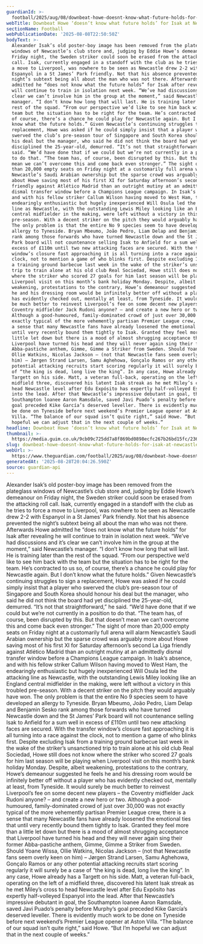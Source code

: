 ```yaml
---
guardianId: >-
  football/2025/aug/08/downbeat-howe-doesnt-know-what-future-holds-for-isak-at-newcastle
webTitle: Downbeat Howe ‘doesn’t know what future holds’ for Isak at Newcastle
sectionName: Football
webPublicationDate: '2025-08-08T22:50:50Z'
bodyText: >-
  Alexander Isak’s old poster-boy image has been removed from the plateglass
  windows of Newcastle’s club store and, judging by Eddie Howe’s demeanour on
  Friday night, the Sweden striker could soon be erased from the attacking roll
  call. Isak, currently engaged in a standoff with the club as he tries to force
  a move to Liverpool, was nowhere to be seen as Newcastle drew 2-2 with
  Espanyol in a St James’ Park friendly. Not that his absence prevented the
  night’s subtext being all about the man who was not there. Afterwards Howe
  admitted he “does not know what the future holds” for Isak after revealing he
  will continue to train in isolation next week. “We’ve had discussions and it’s
  clear we can’t involve him in the group at the moment,” said Newcastle’s
  manager. “I don’t know how long that will last. He is training later than the
  rest of the squad. “From our perspective we’d like to see him back with the
  team but the situation has to be right for the team. He’s contracted to us so,
  of course, there’s a chance he could play for Newcastle again. But I don’t
  know what the future holds.” Given Newcastle’s continuing struggles to sign a
  replacement, Howe was asked if he could simply insist that a player who
  swerved the club’s pre-season tour of Singapore and South Korea should honour
  his deal but the manager, who said he did not think the board had yet
  disciplined the 25-year-old, demurred. “It’s not that straightforward,” he
  said. “We’d have done that if we could but we’re not currently in a position
  to do that. “The team has, of course, been disrupted by this. But that doesn’t
  mean we can’t overcome this and come back even stronger.” The sight of more
  than 20,000 empty seats on Friday night at a customarily full arena will alarm
  Newcastle’s Saudi Arabian ownership but the sparse crowd was arguably more
  about Howe saving most of his first XI for Saturday afternoon’s second La Liga
  friendly against Atlético Madrid than an outright mutiny at an admittedly
  dismal transfer window before a Champions League campaign. In Isak’s absence,
  and with his fellow striker Callum Wilson having moved to West Ham, the
  endearingly enthusiastic but hugely inexperienced Will Osula led the attacking
  line as Newcastle, with the outstanding Lewis Miley looking like an England
  central midfielder in the making, were left without a victory in this troubled
  pre-season. With a decent striker on the pitch they would arguably have won.
  The only problem is that the entire No 9 species seem to have developed an
  allergy to Tyneside. Bryan Mbeumo, João Pedro, Liam Delap and Benjamin Sesko
  rank among those forwards who have turned Newcastle down and the St James’
  Park board will not countenance selling Isak to Anfield for a sum well in
  excess of £110m until two new attacking faces are secured. With the transfer
  window’s closure fast approaching it is all turning into a race against the
  clock, not to mention a game of who blinks first. Despite excluding Isak from
  a training ground barbecue last week in the wake of the striker’s unsanctioned
  trip to train alone at his old club Real Sociedad, Howe still does not know
  where the striker who scored 27 goals for him last season will be playing when
  Liverpool visit on this month’s bank holiday Monday. Despite, albeit
  weakening, protestations to the contrary, Howe’s demeanour suggested he feels
  he and his dressing room would be infinitely better off without a player who
  has evidently checked out, mentally at least, from Tyneside. It would surely
  be much better to reinvest Liverpool’s fee on some decent new players – the
  Coventry midfielder Jack Rudoni anyone? – and create a new hero or two.
  Although a good-humoured, family-dominated crowd of just over 30,000 was not
  exactly typical of the more vehemently partisan Premier League crew, there is
  a sense that many Newcastle fans have already loosened the emotional ties that
  until very recently bound them tightly to Isak. Granted they feel more than a
  little let down but there is a mood of almost shrugging acceptance that
  Liverpool have turned his head and they will never again sing their former
  Abba-pastiche anthem, Gimme, Gimme a Striker from Sweden. Should Yoane Wissa,
  Ollie Watkins, Nicolas Jackson – (not that Newcastle fans seem overly keen on
  him) – Jørgen Strand Larsen, Samu Aghehowa, Gonçalo Ramos or any other
  potential attacking recruits start scoring regularly it will surely be a case
  of “the king is dead, long live the king”. In any case, Howe already has a
  Targett on his side. Matt, a veteran full-back, operating on the left of a
  midfield three, discovered his latent Isak streak as he met Miley’s cross to
  head Newcastle level after Edu Expósito has expertly half-volleyed Espanyol
  into the lead. After that Newcastle’s impressive debutant in goal, the
  Southampton loanee Aaron Ramsdale, saved Javi Puado’s penalty before Murphy’s
  goal preceded Kike García’s deserved leveller. There is evidently much work to
  be done on Tyneside before next weekend’s Premier League opener at Aston
  Villa. “The balance of our squad isn’t quite right,” said Howe. “But I’m
  hopeful we can adjust that in the next couple of weeks.”
headline: Downbeat Howe ‘doesn’t know what future holds’ for Isak at Newcastle
thumbnail: >-
  https://media.guim.co.uk/9cb09c725dd7a8f869bd0898ecfc267b26bd15fc/236_0_2363_1891/500.jpg
slug: downbeat-howe-doesnt-know-what-future-holds-for-isak-at-newcastle
webUrl: >-
  https://www.theguardian.com/football/2025/aug/08/downbeat-howe-doesnt-know-what-future-holds-for-isak-at-newcastle
generatedAt: '2025-08-28T20:04:26.590Z'
source: guardian-api
---
```

Alexander Isak’s old poster-boy image has been removed from the plateglass windows of Newcastle’s club store and, judging by Eddie Howe’s demeanour on Friday night, the Sweden striker could soon be erased from the attacking roll call. Isak, currently engaged in a standoff with the club as he tries to force a move to Liverpool, was nowhere to be seen as Newcastle drew 2-2 with Espanyol in a St James’ Park friendly. Not that his absence prevented the night’s subtext being all about the man who was not there. Afterwards Howe admitted he “does not know what the future holds” for Isak after revealing he will continue to train in isolation next week. “We’ve had discussions and it’s clear we can’t involve him in the group at the moment,” said Newcastle’s manager. “I don’t know how long that will last. He is training later than the rest of the squad. “From our perspective we’d like to see him back with the team but the situation has to be right for the team. He’s contracted to us so, of course, there’s a chance he could play for Newcastle again. But I don’t know what the future holds.” Given Newcastle’s continuing struggles to sign a replacement, Howe was asked if he could simply insist that a player who swerved the club’s pre-season tour of Singapore and South Korea should honour his deal but the manager, who said he did not think the board had yet disciplined the 25-year-old, demurred. “It’s not that straightforward,” he said. “We’d have done that if we could but we’re not currently in a position to do that. “The team has, of course, been disrupted by this. But that doesn’t mean we can’t overcome this and come back even stronger.” The sight of more than 20,000 empty seats on Friday night at a customarily full arena will alarm Newcastle’s Saudi Arabian ownership but the sparse crowd was arguably more about Howe saving most of his first XI for Saturday afternoon’s second La Liga friendly against Atlético Madrid than an outright mutiny at an admittedly dismal transfer window before a Champions League campaign. In Isak’s absence, and with his fellow striker Callum Wilson having moved to West Ham, the endearingly enthusiastic but hugely inexperienced Will Osula led the attacking line as Newcastle, with the outstanding Lewis Miley looking like an England central midfielder in the making, were left without a victory in this troubled pre-season. With a decent striker on the pitch they would arguably have won. The only problem is that the entire No 9 species seem to have developed an allergy to Tyneside. Bryan Mbeumo, João Pedro, Liam Delap and Benjamin Sesko rank among those forwards who have turned Newcastle down and the St James’ Park board will not countenance selling Isak to Anfield for a sum well in excess of £110m until two new attacking faces are secured. With the transfer window’s closure fast approaching it is all turning into a race against the clock, not to mention a game of who blinks first. Despite excluding Isak from a training ground barbecue last week in the wake of the striker’s unsanctioned trip to train alone at his old club Real Sociedad, Howe still does not know where the striker who scored 27 goals for him last season will be playing when Liverpool visit on this month’s bank holiday Monday. Despite, albeit weakening, protestations to the contrary, Howe’s demeanour suggested he feels he and his dressing room would be infinitely better off without a player who has evidently checked out, mentally at least, from Tyneside. It would surely be much better to reinvest Liverpool’s fee on some decent new players – the Coventry midfielder Jack Rudoni anyone? – and create a new hero or two. Although a good-humoured, family-dominated crowd of just over 30,000 was not exactly typical of the more vehemently partisan Premier League crew, there is a sense that many Newcastle fans have already loosened the emotional ties that until very recently bound them tightly to Isak. Granted they feel more than a little let down but there is a mood of almost shrugging acceptance that Liverpool have turned his head and they will never again sing their former Abba-pastiche anthem, Gimme, Gimme a Striker from Sweden. Should Yoane Wissa, Ollie Watkins, Nicolas Jackson – (not that Newcastle fans seem overly keen on him) – Jørgen Strand Larsen, Samu Aghehowa, Gonçalo Ramos or any other potential attacking recruits start scoring regularly it will surely be a case of “the king is dead, long live the king”. In any case, Howe already has a Targett on his side. Matt, a veteran full-back, operating on the left of a midfield three, discovered his latent Isak streak as he met Miley’s cross to head Newcastle level after Edu Expósito has expertly half-volleyed Espanyol into the lead. After that Newcastle’s impressive debutant in goal, the Southampton loanee Aaron Ramsdale, saved Javi Puado’s penalty before Murphy’s goal preceded Kike García’s deserved leveller. There is evidently much work to be done on Tyneside before next weekend’s Premier League opener at Aston Villa. “The balance of our squad isn’t quite right,” said Howe. “But I’m hopeful we can adjust that in the next couple of weeks.”
